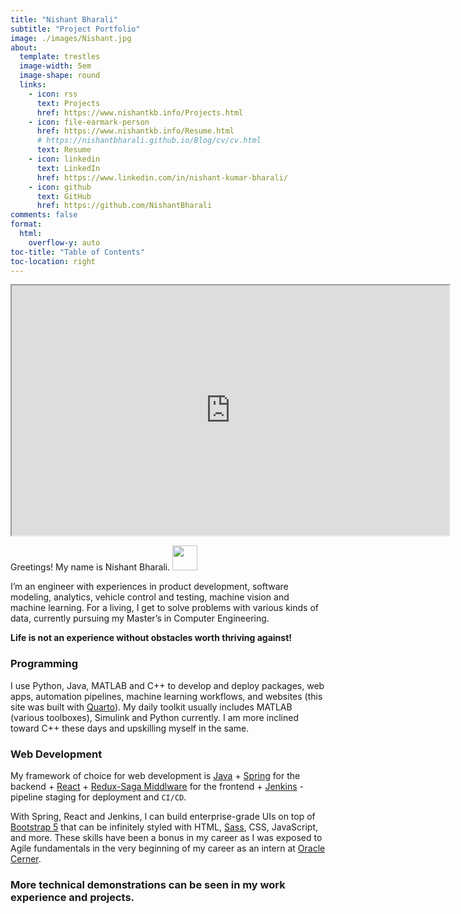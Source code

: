 ```yaml
---
title: "Nishant Bharali"
subtitle: "Project Portfolio"
image: ./images/Nishant.jpg
about:
  template: trestles
  image-width: 5em
  image-shape: round
  links:
    - icon: rss
      text: Projects
      href: https://www.nishantkb.info/Projects.html
    - icon: file-earmark-person
      href: https://www.nishantkb.info/Resume.html
      # https://nishantbharali.github.io/Blog/cv/cv.html
      text: Resume
    - icon: linkedin
      text: LinkedIn
      href: https://www.linkedin.com/in/nishant-kumar-bharali/
    - icon: github
      text: GitHub
      href: https://github.com/NishantBharali
comments: false
format: 
  html:
    overflow-y: auto
toc-title: "Table of Contents"
toc-location: right
---
```


```{=html}
<iframe width="700" height="400" src="https://techxplore.com/engineering-news/" title="Daily Tech Updates"></iframe>
```

Greetings! My name is Nishant Bharali. <img src="images/wave.gif" width="40px"/>

I'm an engineer with experiences in product development, software modeling, analytics, vehicle control and testing, machine vision and machine learning. For a living, I get to solve problems with various kinds of data, currently pursuing my Master's in Computer Engineering. 

**Life is not an experience without obstacles worth thriving against!**

### Programming

I use Python, Java, MATLAB and C++ to develop and deploy packages, web apps, automation pipelines, machine learning workflows, and websites (this site was built with [Quarto](https://quarto.org/)). My daily toolkit usually includes MATLAB (various toolboxes), Simulink and Python currently. I am more inclined toward C++ these days and upskilling myself in the same.

### Web Development

My framework of choice for web development is [Java](https://www.java.com/en/) + [Spring](https://spring.io/) for the backend + [React](https://react.dev/) + [Redux-Saga Middlware](https://redux-saga.js.org/) for the frontend + [Jenkins](https://www.jenkins.io/) - pipeline staging for deployment and `CI/CD`.

With Spring, React and Jenkins, I can build enterprise-grade UIs on top of [Bootstrap 5](https://getbootstrap.com/) that can be infinitely styled with HTML, [Sass](https://sass-lang.com/), CSS, JavaScript, and more. These skills have been a bonus in my career as I was exposed to Agile fundamentals in the very beginning of my career as an intern at [Oracle Cerner](https://www.cerner.com/).

### More technical demonstrations can be seen in my work experience and projects.


```{=html}
<script>
const tooltipTriggerList = document.querySelectorAll('[data-bs-toggle="tooltip"]')
const tooltipList = [...tooltipTriggerList].map(tooltipTriggerEl => new bootstrap.Tooltip(tooltipTriggerEl))
</script>
<style>
div#quarto-sidebar-glass { display: none !important; }
ul.navbar-nav.navbar-nav-scroll { -webkit-flex-direction: row !important; }
/* #quarto-sidebar { padding: 5px; }
#quarto-sidebar > * { padding: 5px; }
div.sidebar-menu-container > * { padding: 5px 5px 5px 5px; }
#quarto-margin-sidebar { padding: 40px; } */
</style>
```